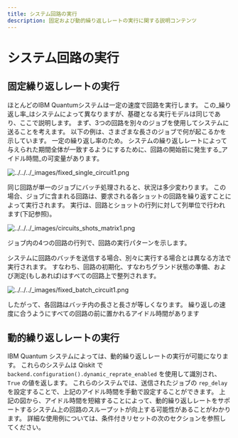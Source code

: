 ```yaml
---
title: システム回路の実行
description: 固定および動的繰り返しレートの実行に関する説明コンテンツ
---
```


# システム回路の実行

## 固定繰り返しレートの実行

ほとんどのIBM Quantumシステムは一定の速度で回路を実行します。 この_繰り返し率_はシステムによって異なりますが、基礎となる実行モデルは同じであり、ここで説明します。 まず、3つの回路を別々のジョブを使用してシステムに送ることを考えます。 以下の例は、さまざまな長さのジョブで何が起こるかを示しています。 一定の繰り返し率のため。 システムの繰り返しレートによって与えられた期間全体が一致するようにするために、回路の開始前に発生する_アイドル時間_の可変量があります。

![../../../\_images/fixed_single_circuit1.png](/images/migration/fixed_single_circuit1.png)

同じ回路が単一のジョブにバッチ処理されると、状況は多少変わります。 この場合、ジョブに含まれる回路は、要求される各ショットの回路を繰り返すことによって実行されます。 実行は、回路とショットの行列に対して列単位で行われます(下記参照)。

![../../../\_images/circuits_shots_matrix1.png](/images/migration/circuits_shots_matrix1.png)

ジョブ内の4つの回路の行列で、回路の実行パターンを示します。

システムに回路のバッチを送信する場合、別々に実行する場合とは異なる方法で実行されます。 すなわち、回路の初期化、すなわちグランド状態の準備、および測定(もしあれば)はすべての回路上で整列されます。

![../../../\_images/fixed_batch_circuit1.png](/images/migration/fixed_batch_circuit1.png)

したがって、各回路はバッチ内の長さと長さが等しくなります。 繰り返しの速度に合うようにすべての回路の前に置かれるアイドル時間があります

## 動的繰り返しレートの実行

IBM Quantum システムによっては、動的繰り返しレートの実行が可能になります。 これらのシステムは Qiskit で`backend.configuration().dynamic_reprate_enabled` を使用して識別され、`True` の値を返します。 これらのシステムでは、送信されたジョブの `rep_delay` を設定することで、上記のアイドル時間を手動で設定することができます。 上記の図から、アイドル時間を短縮することによって、動的繰り返しレートをサポートするシステム上の回路のスループットが向上する可能性があることがわかります。 詳細な使用例については、条件付きリセットの次のセクションを参照してください。
